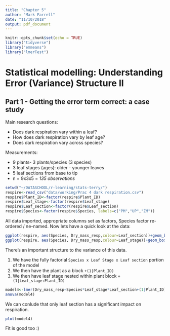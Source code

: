 ```yaml
---
title: "Chapter 5"
author: "Mark Farrell"
date: "11/10/2018"
output: pdf_document
---
```


```r
knitr::opts_chunk$set(echo = TRUE)
library("tidyverse")
library("emmeans")
library("lmerTest")
```

# Statistical modelling: Understanding Error (Variance) Structure II

## Part 1 - Getting the error term correct: a case study 

Main research questions: 

* Does dark respiration vary within a leaf?
* How does dark respiration vary by leaf age?  
* Does dark respiration vary across species? 

Measurements: 

* 9 plants- 3 plants/species (3 species)
* 3 leaf stages (ages): older - younger leaves
* 5 leaf sections from base to tip
* n = 9x3x5 = *135 observations*

```r
setwd("~/DATASCHOOL/r-learning/stats-terry/")
respire<-read_csv("data/working/Prac 4 dark respiration.csv")
respire$Plant_ID<-factor(respire$Plant_ID)
respire$Leaf_stage<-factor(respire$Leaf_stage)
respire$Leaf_section<-factor(respire$Leaf_section)
respire$Species<-factor(respire$Species, labels=c("PM","UP","ZM"))
```

All data imported, appropriate columns set as factors, Species factor re-ordered / ne-named. Now lets have a quick look at the data:

```R
ggplot(respire, aes(Species, Dry_mass_resp,colour=Leaf_section))+geom_boxplot()
ggplot(respire, aes(Species, Dry_mass_resp,colour=Leaf_stage))+geom_boxplot()
```

There's an important structure to the variance of this data.

1. We have the fully factorial `Species x Leaf Stage x Leaf section` portion of the model
2. We then have the plant as a block `+(1|Plant_ID)`
3. We then have leaf stage nested within plant block `+(1|Leaf_stage:Plant_ID)`

```R
model4<-lmer(Dry_mass_resp~Species*Leaf_stage*Leaf_section+(1|Plant_ID) + (1|Leaf_stage:Plant_ID),data=respire) 
anova(model4)
```

We can conlude that only leaf section has a significant impact on respiration.

```R
plot(model4)
```

Fit is good too :)